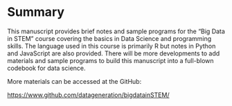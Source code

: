 # Summary {#summary}

This manuscript provides brief notes and sample programs for the "Big Data in STEM" course covering the basics in Data Science and programming skills. The language used in this course is primarily R but notes in Python and JavaScript are also provided. There will be more developments to add materials and sample programs to build this manuscript into a full-blown codebook for data science.  

More materials can be accessed at the GitHub:

[https://www.github.com/datageneration/bigdatainSTEM/](https://www.github.com/datageneration/bigdatainSTEM/)
